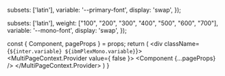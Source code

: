 
  subsets: ['latin'],
  variable: '--primary-font',
  display: 'swap',
});

  subsets: ['latin'],
  weight: ["100", "200", "300", "400", "500", "600", "700"],
  variable: '--mono-font',
  display: 'swap',
});



  const { Component, pageProps } = props;
  return (
    <div className={`${inter.variable} ${ibmPlexMono.variable}`}>
      <MultiPageContext.Provider value={ false }>
        <ScrollManager>
          <LanguageProvider>
            <Component {...pageProps} />
          </LanguageProvider>
        </ScrollManager>
      </MultiPageContext.Provider>
    </div>
  )
}
